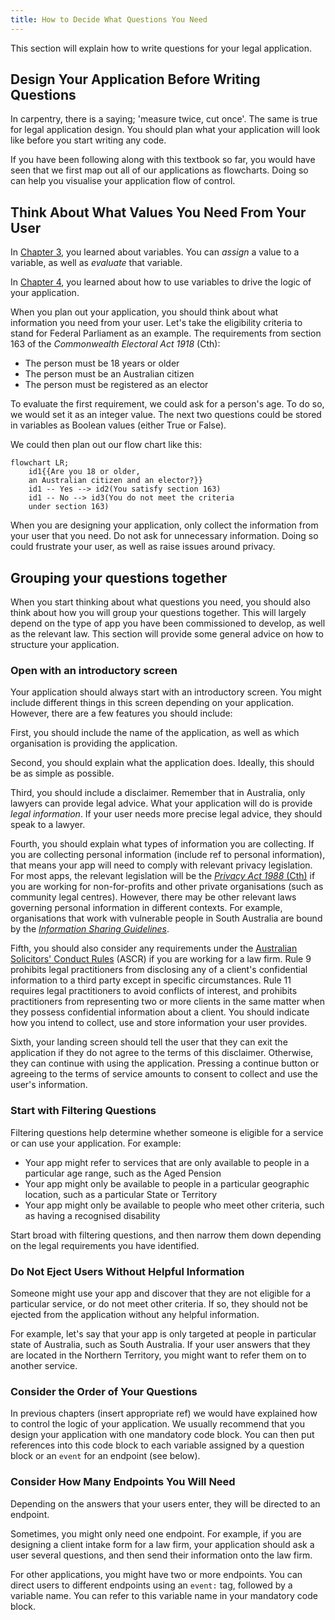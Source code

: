 ```yaml
---
title: How to Decide What Questions You Need
---
```


This section will explain how to write questions for your legal application. 

## Design Your Application Before Writing Questions

In carpentry, there is a saying; 'measure twice, cut once'. The same is true for legal application design. You should plan what your application will look like before you start writing any code.

If you have been following along with this textbook so far, you would have seen that we first map out all of our applications as flowcharts. Doing so can help you visualise your application flow of control.

## Think About What Values You Need From Your User

In [Chapter 3](/docs/textbook/chapter_03/00-10-ch3a-variables_data), you learned about variables. You can *assign* a value to a variable, as well as *evaluate* that variable. 

In [Chapter 4](/docs/textbook/chapter_04/00-20-ch3b-if_statements), you learned about how to use variables to drive the logic of your application.

When you plan out your application, you should think about what information you need from your user. Let's take the eligibility criteria to stand for Federal Parliament as an example. The requirements from section 163 of the *Commonwealth Electoral Act 1918* (Cth):

* The person must be 18 years or older
* The person must be an Australian citizen
* The person must be registered as an elector

To evaluate the first requirement, we could ask for a person's age. To do so, we would set it as an integer value. The next two questions could be stored in variables as Boolean values (either True or False).

We could then plan out our flow chart like this:

```mermaid
flowchart LR;
    id1{{Are you 18 or older, 
    an Australian citizen and an elector?}}
    id1 -- Yes --> id2(You satisfy section 163)
    id1 -- No --> id3(You do not meet the criteria 
    under section 163)
```

When you are designing your application, only collect the information from your user that you need. Do not ask for unnecessary information. Doing so could frustrate your user, as well as raise issues around privacy.

## Grouping your questions together

When you start thinking about what questions you need, you should also think about how you will group your questions together. This will largely depend on the type of app you have been commissioned to develop, as well as the relevant law. This section will provide some general advice on how to structure your application.

### Open with an introductory screen

Your application should always start with an introductory screen. You might include different things in this screen depending on your application. However, there are a few features you should include:

First, you should include the name of the application, as well as which organisation is providing the application.

Second, you should explain what the application does. Ideally, this should be as simple as possible. 

Third, you should include a disclaimer. Remember that in Australia, only lawyers can provide legal advice. What your application will do is provide *legal information*. If your user needs more precise legal advice, they should speak to a lawyer.

Fourth, you should explain what types of information you are collecting. If you are collecting personal information (include ref to personal information), that means your app will need to comply with relevant privacy legislation. For most apps, the relevant legislation will be the [*Privacy Act 1988* (Cth)](https://www.legislation.gov.au/Details/C2014C00076) if you are working for non-for-profits and other private organisations (such as community legal centres). However, there may be other relevant laws governing personal information in different contexts. For example, organisations that work with vulnerable people in South Australia are bound by the *[Information Sharing Guidelines](https://www.dpc.sa.gov.au/__data/assets/pdf_file/0009/45396/Information-Sharing-Guidelines.pdf)*. 

Fifth, you should also consider any requirements under the [Australian Solicitors' Conduct Rules](https://lawcouncil.au/policy-agenda/regulation-of-the-profession-and-ethics/australian-solicitors-conduct-rules) (ASCR) if you are working for a law firm. Rule 9 prohibits legal practitioners from disclosing any of a client's confidential information to a third party except in specific circumstances. Rule 11 requires legal practitioners to avoid conflicts of interest, and prohibits practitioners from representing two or more clients in the same matter when they possess confidential information about a client. You should indicate how you intend to collect, use and store information your user provides. 

Sixth, your landing screen should tell the user that they can exit the application if they do not agree to the terms of this disclaimer. Otherwise, they can continue with using the application. Pressing a continue button or agreeing to the terms of service amounts to consent to collect and use the user's information. 

### Start with Filtering Questions

Filtering questions help determine whether someone is eligible for a service or can use your application. For example:

* Your app might refer to services that are only available to people in a particular age range, such as the Aged Pension
* Your app might only be available to people in a particular geographic location, such as a particular State or Territory
* Your app might only be available to people who meet other criteria, such as having a recognised disability

Start broad with filtering questions, and then narrow them down depending on the legal requirements you have identified.

### Do Not Eject Users Without Helpful Information

Someone might use your app and discover that they are not eligible for a particular service, or do not meet other criteria. If so, they should not be ejected from the application without any helpful information.

For example, let's say that your app is only targeted at people in particular state of Australia, such as South Australia. If your user answers that they are located in the Northern Territory, you might want to refer them on to another service.

### Consider the Order of Your Questions

In previous chapters (insert appropriate ref) we would have explained how to control the logic of your application. We usually recommend that you design your application with one mandatory code block. You can then put references into this code block to each variable assigned by a question block or an ```event``` for an endpoint (see below).

### Consider How Many Endpoints You Will Need

Depending on the answers that your users enter, they will be directed to an endpoint.

Sometimes, you might only need one endpoint. For example, if you are designing a client intake form for a law firm, your application should ask a user several questions, and then send their information onto the law firm. 

For other applications, you might have two or more endpoints. You can direct users to different endpoints using an ```event:``` tag, followed by a variable name. You can refer to this variable name in your mandatory code block.